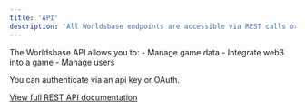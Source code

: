 ```yaml
---
title: 'API'
description: 'All Worldsbase endpoints are accessible via REST calls or Composer Nodes'
---
```

The Worldsbase API allows you to:
    - Manage game data
    - Integrate web3 into a game
    - Manage users

You can authenticate via an api key or OAuth.

<a href="/api-reference">View full REST API documentation</a>